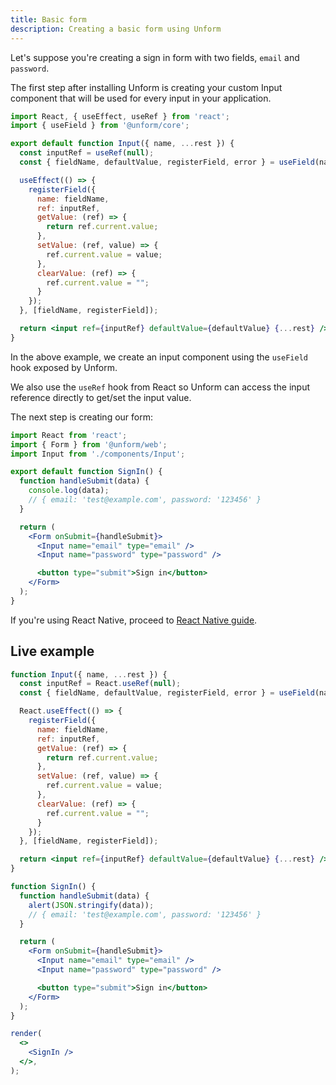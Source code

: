 ```yaml
---
title: Basic form
description: Creating a basic form using Unform
---
```


Let's suppose you're creating a sign in form with two fields, `email` and `password`.

The first step after installing Unform is creating your custom Input component that will be used for every input in your application.

```jsx title=components/Input.js lineNumbers=true
import React, { useEffect, useRef } from 'react';
import { useField } from '@unform/core';

export default function Input({ name, ...rest }) {
  const inputRef = useRef(null);
  const { fieldName, defaultValue, registerField, error } = useField(name);

  useEffect(() => {
    registerField({
      name: fieldName,
      ref: inputRef,
      getValue: (ref) => {
        return ref.current.value;
      },
      setValue: (ref, value) => {
        ref.current.value = value;
      },
      clearValue: (ref) => {
        ref.current.value = "";
      }
    });
  }, [fieldName, registerField]);

  return <input ref={inputRef} defaultValue={defaultValue} {...rest} />;
}
```

In the above example, we create an input component using the `useField` hook exposed by Unform.

We also use the `useRef` hook from React so Unform can access the input reference directly to get/set the input value.

The next step is creating our form:

```jsx title=SignIn.js lineNumbers=true
import React from 'react';
import { Form } from '@unform/web';
import Input from './components/Input';

export default function SignIn() {
  function handleSubmit(data) {
    console.log(data);
    // { email: 'test@example.com', password: '123456' }
  }

  return (
    <Form onSubmit={handleSubmit}>
      <Input name="email" type="email" />
      <Input name="password" type="password" />

      <button type="submit">Sign in</button>
    </Form>
  );
}
```

If you're using React Native, proceed to [React Native guide](/guides/react-native).

## Live example

```jsx live=true
function Input({ name, ...rest }) {
  const inputRef = React.useRef(null);
  const { fieldName, defaultValue, registerField, error } = useField(name);

  React.useEffect(() => {
    registerField({
      name: fieldName,
      ref: inputRef,
      getValue: (ref) => {
        return ref.current.value;
      },
      setValue: (ref, value) => {
        ref.current.value = value;
      },
      clearValue: (ref) => {
        ref.current.value = "";
      }
    });
  }, [fieldName, registerField]);

  return <input ref={inputRef} defaultValue={defaultValue} {...rest} />;
}

function SignIn() {
  function handleSubmit(data) {
    alert(JSON.stringify(data));
    // { email: 'test@example.com', password: '123456' }
  }

  return (
    <Form onSubmit={handleSubmit}>
      <Input name="email" type="email" />
      <Input name="password" type="password" />

      <button type="submit">Sign in</button>
    </Form>
  );
}

render(
  <>
    <SignIn />
  </>,
);
```
